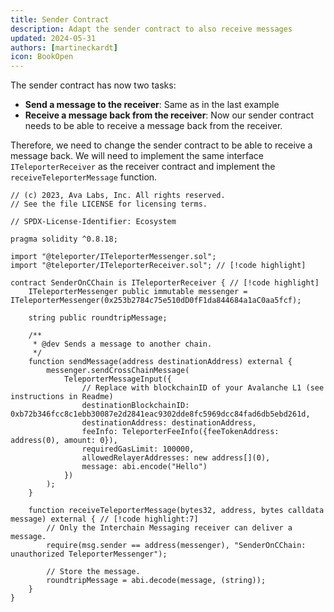 ```yaml
---
title: Sender Contract
description: Adapt the sender contract to also receive messages
updated: 2024-05-31
authors: [martineckardt]
icon: BookOpen
---
```


The sender contract has now two tasks: 

- **Send a message to the receiver**: Same as in the last example
- **Receive a message back from the receiver**: Now our sender contract needs to be able to receive a message back from the receiver.

Therefore, we need to change the sender contract to be able to receive a message back. We will need to implement the same interface `ITeleporterReceiver` as the receiver contract and implement the `receiveTeleporterMessage` function. 

```solidity title="contracts/interchain-messaging/send-roundtrip/senderOnCChain.sol"
// (c) 2023, Ava Labs, Inc. All rights reserved.
// See the file LICENSE for licensing terms.

// SPDX-License-Identifier: Ecosystem

pragma solidity ^0.8.18;

import "@teleporter/ITeleporterMessenger.sol";
import "@teleporter/ITeleporterReceiver.sol"; // [!code highlight]

contract SenderOnCChain is ITeleporterReceiver { // [!code highlight]
    ITeleporterMessenger public immutable messenger = ITeleporterMessenger(0x253b2784c75e510dD0fF1da844684a1aC0aa5fcf);

    string public roundtripMessage;

    /**
     * @dev Sends a message to another chain.
     */
    function sendMessage(address destinationAddress) external {
        messenger.sendCrossChainMessage(
            TeleporterMessageInput({
                // Replace with blockchainID of your Avalanche L1 (see instructions in Readme)
                destinationBlockchainID: 0xb72b346fcc8c1ebb30087e2d2841eac9302dde8fc5969dcc84fad6db5ebd261d,
                destinationAddress: destinationAddress,
                feeInfo: TeleporterFeeInfo({feeTokenAddress: address(0), amount: 0}),
                requiredGasLimit: 100000,
                allowedRelayerAddresses: new address[](0),
                message: abi.encode("Hello")
            })
        );
    }

    function receiveTeleporterMessage(bytes32, address, bytes calldata message) external { // [!code highlight:7]
        // Only the Interchain Messaging receiver can deliver a message.
        require(msg.sender == address(messenger), "SenderOnCChain: unauthorized TeleporterMessenger");

        // Store the message.
        roundtripMessage = abi.decode(message, (string));
    }
}
```